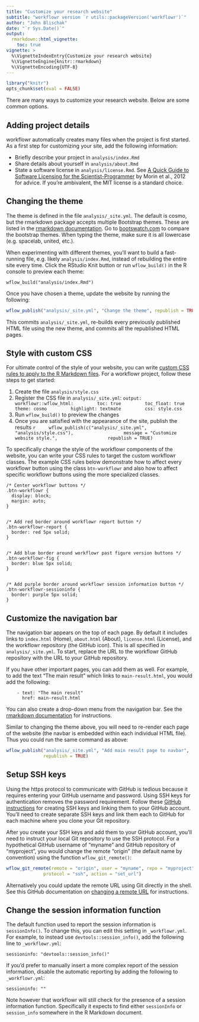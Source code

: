 ```yaml
---
title: "Customize your research website"
subtitle: "workflowr version `r utils::packageVersion('workflowr')`"
author: "John Blischak"
date: "`r Sys.Date()`"
output:
  rmarkdown::html_vignette:
    toc: true
vignette: >
  %\VignetteIndexEntry{Customize your research website}
  %\VignetteEngine{knitr::rmarkdown}
  %\VignetteEncoding{UTF-8}
---
```


```r
library("knitr")
opts_chunk$set(eval = FALSE)
```

There are many ways to customize your research website. Below are some common
options.

## Adding project details

workflowr automatically creates many files when the project is first started. As
a first step for customizing your site, add the following information:

* Briefly describe your project in `analysis/index.Rmd`
* Share details about yourself in `analysis/about.Rmd`
* State a software license in `analysis/license.Rmd`. See [A Quick Guide to
Software Licensing for the Scientist-Programmer][morin2012] by Morin et al.,
2012 for advice. If you're ambivalent, the MIT license is a standard choice.

[morin2012]: http://journals.plos.org/ploscompbiol/article?id=10.1371/journal.pcbi.1002598

## Changing the theme

The theme is defined in the file `analysis/_site.yml`. The default is cosmo, but
the rmarkdown package accepts multiple Bootstrap themes. These are listed in the
[rmarkdown documentation][rmd-themes]. Go to 
[bootswatch.com](http://bootswatch.com/) to compare the bootstrap themes. When
typing the theme, make sure it is all lowercase (e.g. spacelab, united, etc.).

When experimenting with different themes, you'll want to build a fast-running
file, e.g. likely `analysis/index.Rmd`, instead of rebuilding the entire site
every time. Click the RStudio Knit button or run `wflow_build()` in the R
console to preview each theme:

```
wflow_build("analysis/index.Rmd")
```

Once you have chosen a theme, update the website by running the following:

```r
wflow_publish("analysis/_site.yml", "Change the theme", republish = TRUE)
```

This commits `analysis/_site.yml`, re-builds every previously published HTML
file using the new theme, and commits all the republished HTML pages.

[rmd-themes]: http://rmarkdown.rstudio.com/html_document_format.html#appearance_and_style

## Style with custom CSS

For ultimate control of the style of your website, you can write [custom CSS
rules to apply to the R Markdown files][custom-css]. For a workflowr project,
follow these steps to get started:

1. Create the file `analysis/style.css`
1. Register the CSS file in `analysis/_site.yml`:
    ```
    output:
      workflowr::wflow_html:
        toc: true
        toc_float: true
        theme: cosmo
        highlight: textmate
        css: style.css
    ```
1. Run `wflow_build()` to preview the changes
1. Once you are satisfied with the appearance of the site, publish the results
    ```r
    wflow_publish(c("analysis/_site.yml", "analysis/style.css"),
                  message = "Customize website style.",
                  republish = TRUE)
    ```

[custom-css]: https://bookdown.org/yihui/rmarkdown/html-document.html#custom-css

To specifically change the style of the workflowr components of the website, you
can write your CSS rules to target the custom workflowr classes. The example CSS
rules below demonstrate how to affect every workflowr button using the class
`btn-workflowr` and also how to affect specific workflowr buttons using the more
specialized classes.

```
/* Center workflowr buttons */
.btn-workflowr {
  display: block;
  margin: auto;
}


/* Add red border around workflowr report button */
.btn-workflowr-report {
  border: red 5px solid;
}


/* Add blue border around workflowr past figure version buttons */
.btn-workflowr-fig {
  border: blue 5px solid;
}


/* Add purple border around workflowr session information button */
.btn-workflowr-sessioninfo {
  border: purple 5px solid;
}
```

## Customize the navigation bar

The navigation bar appears on the top of each page. By default it includes links
to `index.html` (Home), `about.html` (About), `license.html` (License), and the 
workflowr repository (the GitHub icon). This is all specified in
`analysis/_site.yml`. To start, replace the URL to the workflowr GitHub
repository with the URL to your GitHub repository.

If you have other important pages, you can add them as well. For example, to add
the text "The main result" which links to `main-result.html`, you would add the
following:

```
    - text: "The main result"
      href: main-result.html
```

You can also create a drop-down menu from the navigation bar. See the [rmarkdown
documentation][navbar] for instructions.

Similar to changing the theme above, you will need to re-render each page of the
website (the navbar is embedded within each individual HTML file). Thus you
could run the same command as above:

```r
wflow_publish("analysis/_site.yml", "Add main result page to navbar",
              republish = TRUE)
```

[navbar]: http://rmarkdown.rstudio.com/rmarkdown_websites.html#site_navigation

## Setup SSH keys

Using the https protocol to communicate with GitHub is tedious because it
requires entering your GitHub username and password. Using SSH keys for
authentication removes the password requirement. Follow these [GitHub
instructions][ssh] for creating SSH keys and linking them to your GitHub
account. You'll need to create separate SSH keys and link them each to GitHub
for each machine where you clone your Git repository.

After you create your SSH keys and add them to your GitHub account, you'll need
to instruct your local Git repository to use the SSH protocol. For a
hypothetical GitHub username of "myname" and GitHub repository of "myproject",
you would change the remote "origin" (the default name by convention) using the
function `wflow_git_remote()`:

```r
wflow_git_remote(remote = "origin", user = "myname", repo = "myproject",
              protocol = "ssh", action = "set_url")
```

Alternatively you could update the remote URL using Git directly in the shell.
See this GitHub documentation on [changing a remote URL][set-url] for
instructions.

[ssh]: https://help.github.com/articles/generating-an-ssh-key/
[set-url]: https://help.github.com/articles/changing-a-remote-s-url/

## Change the session information function

The default function used to report the session information is `sessionInfo()`.
To change this, you can edit this setting in `_workflowr.yml`. For example, to
instead use `devtools::session_info()`, add the following line to
`_workflowr.yml`:

```
sessioninfo: "devtools::session_info()"
```

If you'd prefer to manually insert a more complex report of the session
information, disable the automatic reporting by adding the following to
`_workflowr.yml`:

```
sessioninfo: ""
```

Note however that workflowr will still check for the presence of a session
information function. Specifically it expects to find either `sessionInfo` or
`session_info` somewhere in the R Markdown document.
